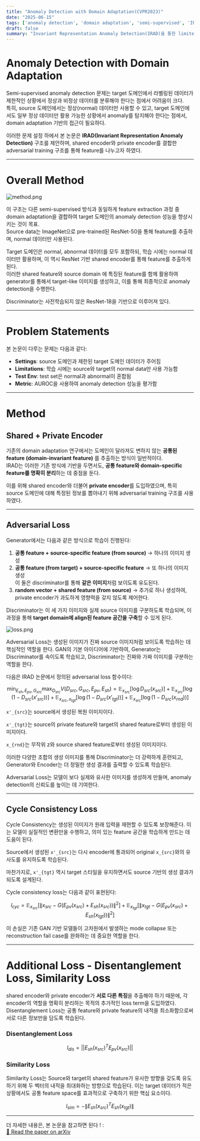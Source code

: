 ```yaml
---
title: "Anomaly Detection with Domain Adaptation(CVPR2023)"
date: "2025-06-15"
tags: ['anomaly detection', 'domain adaptation', 'semi-supervised', 'IRAD']
draft: false
summary: "Invariant Representation Anomaly Detection(IRAD)을 통한 limited target 데이터 환경에서 anomaly detection을 진행하는 논문 리뷰"
---
```


# Anomaly Detection with Domain Adaptation

Semi-supervised anomaly detection 문제는 target 도메인에서 라벨링된 데이터가 제한적인 상황에서 정상과 비정상 데이터를 분류해야 한다는 점에서 어려움이 크다.  
특히, source 도메인에서는 정상(normal) 데이터만 사용할 수 있고, target 도메인에서도 일부 정상 데이터만 활용 가능한 상황에서 anomaly를 탐지해야 한다는 점에서, domain adaptation 기반의 접근이 필요하다.

이러한 문제 설정 하에서 본 논문은 **IRAD(Invariant Representation Anomaly Detection)** 구조를 제안하며, shared encoder와 private encoder를 결합한 adversarial training 구조를 통해 feature를 나누고자 하였다.

---

# Overall Method

![method.png](/static/images/anomaly-detection-da/method.png)

이 구조는 다른 semi-supervised 방식과 동일하게 feature extraction 과정 중 domain adaptation을 결합하여 target 도메인의 anomaly detection 성능을 향상시키는 것이 목표.  
Source data는 ImageNet으로 pre-trained된 ResNet-50을 통해 feature를 추출하며, normal 데이터만 사용된다.  

Target 도메인은 normal, abnormal 데이터를 모두 포함하되, 학습 시에는 normal 데이터만 활용하며, 이 역시 ResNet 기반 shared encoder를 통해 feature를 추출하게 된다.  
이러한 shared feature와 source domain 에 특징된 feature를 함께 활용하여 generator를 통해서 target-like 이미지를 생성하고, 이를 통해 최종적으로 anomaly detection을 수행한다.

Discriminator는 사전학습되지 않은 ResNet-18을 기반으로 이루어져 있다.

---

# Problem Statements

본 논문이 다루는 문제는 다음과 같다:

- **Settings**: source 도메인과 제한된 target 도메인 데이터가 주어짐
- **Limitations**: 학습 시에는 source와 target의 normal data만 사용 가능함
- **Test Env**: test set은 normal과 abnormal이 혼합됨
- **Metric**: AUROC을 사용하여 anomaly detection 성능을 평가함

---

# Method
## Shared + Private Encoder

기존의 domain adaptation 연구에서는 도메인이 달라져도 변하지 않는 **공통된 feature (domain-invariant feature)** 를 추출하는 방식이 일반적이다.  
IRAD는 이러한 기존 방식에 기반을 두면서도, **공통 feature와 domain-specific feature를 명확히 분리**하는 데 중점을 둔다.

이를 위해 shared encoder와 더불어 **private encoder**를 도입하였으며, 특히 source 도메인에 대해 특정된 정보를 뽑아내기 위해 adversarial training 구조를 사용하였다.

---

## Adversarial Loss

Generator에서는 다음과 같은 방식으로 학습이 진행된다:

1. **공통 feature + source-specific feature (from source)** → 하나의 이미지 생성
2. **공통 feature (from target) + source-specific feature** → 또 하나의 이미지 생성  
   이 둘은 discriminator를 통해 **같은 이미지**처럼 보이도록 유도된다.
3. **random vector + shared feature (from source)** → 추가로 하나 생성하여, private encoder가 과도하게 영향력을 갖지 않도록 제어한다.

Discriminator는 이 세 가지 이미지와 실제 source 이미지를 구분하도록 학습되며, 이 과정을 통해 **target domain에 align된 feature 공간을 구축**할 수 있게 된다.

![loss.png](/static/images/anomaly-detection-da/loss.png)

Adversarial Loss는 생성된 이미지가 진짜 source 이미지처럼 보이도록 학습하는 데 핵심적인 역할을 한다. GAN의 기본 아이디어에 기반하여, Generator는 Discriminator를 속이도록 학습되고, Discriminator는 진짜와 가짜 이미지를 구분하는 역할을 한다.

다음은 IRAD 논문에서 정의된 adversarial loss 함수이다:


```math
\min_{E_{sh}, E_{pv}, G_{src}} \max_{D_{src}} V(D_{src}, G_{src}, E_{pv}, E_{sh}) = 
\mathbb{E}_{x_{src}}[\log D_{src}(x_{src})] + \mathbb{E}_{x_{src}}[\log(1 - D_{src}(x'_{src}))] 
+ \mathbb{E}_{x_{src}, x_{tgt}}[\log(1 - D_{src}(x'_{tgt}))] + \mathbb{E}_{x_{src}}[\log(1 - D_{src}(x_{rnd}))]
```

`x'_{src}`는 source에서 생성된 복원 이미지이다.

`x'_{tgt}`는 source의 private feature와 target의 shared feature로부터 생성된 이미지이다.

`x_{rnd}`는 무작위 z와 source shared feature로부터 생성된 이미지이다.

이러한 다양한 조합의 생성 이미지를 통해 Discriminator는 더 강력하게 훈련되고, Generator와 Encoder는 더 정밀한 생성 결과를 출력할 수 있도록 학습된다.

Adversarial Loss는 모델이 보다 실제와 유사한 이미지를 생성하게 만들며, anomaly detection의 신뢰도를 높이는 데 기여한다.


---

## Cycle Consistency Loss

Cycle Consistency는 생성된 이미지가 원래 입력을 재현할 수 있도록 보장해준다. 이는 모델이 실질적인 변환만을 수행하고, 의미 있는 feature 공간을 학습하게 만드는 데 도움이 된다.

Source에서 생성된 `x'_{src}`는 다시 encoder에 통과되어 original `x_{src}`와의 유사도를 유지하도록 학습된다.

마찬가지로, `x'_{tgt}` 역시 target 스타일을 유지하면서도 source 기반의 생성 결과가 되도록 설계된다.

Cycle consistency loss는 다음과 같이 표현된다:


```math
l_{cyc} = \mathbb{E}_{x_{src}} [ \| x_{src} - G(E_{pv}(x_{src}) + E_{sh}(x_{src})) \|^2 ] + \mathbb{E}_{x_{tgt}} [ \| x_{tgt} - G(E_{pv}(x_{src}) + E_{sh}(x_{tgt})) \|^2 ]
```

이 손실은 기존 GAN 기반 모델들이 고차원에서 발생하는 mode collapse 또는 reconstruction fail case를 완화하는 데 중요한 역할을 한다.

---

# Additional Loss - Disentanglement Loss, Similarity Loss

shared encoder와 private encoder가 **서로 다른 특징**을 추출해야 하기 때문에, 각 encoder의 역할을 명확히 분리하는 목적의 추가적인 loss term을 도입하였다.
Disentanglement Loss는 공통 feature와 private feature의 내적을 최소화함으로써 서로 다른 정보만을 담도록 학습된다.

###  Disentanglement Loss

```math
l_{dis} = ||E_{sh}(x_{src})^T E_{pv}(x_{src})||
```

### Similarity Loss

Similarity Loss는 Source와 target의 shared feature가 유사한 방향을 갖도록 유도하기 위해 두 벡터의 내적을 최대화하는 방향으로 학습된다. 이는 target 데이터가 적은 상황에서도 공통 feature space를 효과적으로 구축하기 위한 핵심 요소이다.

```math
l_{sim} = - \left\| E_{sh}(x_{src})^T E_{sh}(x_{tgt}) \right\|
```

---

더 자세한 내용은, 본 논문을 참고하면 된다 ! :  
[📄 Read the paper on arXiv](https://openaccess.thecvf.com/content/CVPR2023W/VAND/papers/Yang_Anomaly_Detection_With_Domain_Adaptation_CVPRW_2023_paper.pdf)